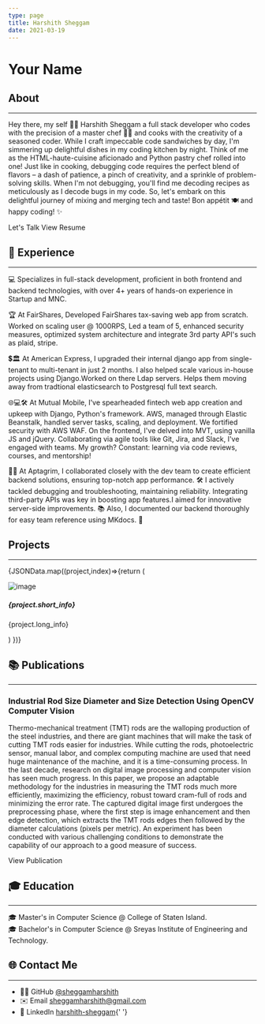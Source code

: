 ```yaml
---
type: page
title: Harshith Sheggam
date: 2021-03-19
---
```




# Your Name

## About

---

Hey there, my self 👨‍💻 Harshith Sheggam
a full stack developer who codes with the precision of a master chef 👨‍🍳 and cooks with the creativity of a seasoned coder.
While I craft impeccable code sandwiches by day, I'm simmering up delightful dishes in my coding kitchen by night.
Think of me as the HTML-haute-cuisine aficionado and Python pastry chef rolled into one! Just like in cooking, debugging
code requires the perfect blend of flavors – a dash of patience, a pinch of creativity, and a sprinkle of problem-solving skills.
When I'm not debugging, you'll find me decoding recipes as meticulously as I decode bugs in my code.
So, let's embark on this delightful journey of mixing and merging tech and taste! Bon appétit 🍽️ and happy coding! ✨

<div className='flex flex-row justify-center items-center'>
  <Link
    href={'https://wa.me/15513446078'}
    className="text-white no-underline bg-gradient-to-r from-green-400 via-green-500 to-green-600 hover:bg-gradient-to-br focus:ring-4 focus:outline-none focus:ring-green-300 dark:focus:ring-green-800 font-medium rounded-lg text-sm px-5 py-2.5 text-center me-2 mb-2"
    target='_blank'>Let's Talk</Link>
  <Link
    href="/files/resume.pdf"
    className="text-white no-underline bg-gradient-to-r from-blue-500 via-blue-600 to-blue-700 hover:bg-gradient-to-br focus:ring-4 focus:outline-none focus:ring-blue-300 dark:focus:ring-blue-800 font-medium rounded-lg text-sm px-5 py-2.5 text-center me-2 mb-2"
    target='_blank'> View Resume</Link>

</div>

## 💼 Experience

---

💻 Specializes in full-stack development, proficient in both frontend and backend technologies, with over 4+ years of hands-on experience in Startup and MNC.

🏆 At FairShares, Developed FairShares tax-saving web app from scratch. Worked on scaling user @ 1000RPS, Led a team of 5, enhanced security measures, optimized system architecture and integrate 3rd party API's such as plaid, stripe.

💲🏛️
At American Express, I upgraded their internal django app from single-tenant to multi-tenant in just 2 months. I also helped scale various in-house projects using Django.Worked on there Ldap servers. Helps them moving away from tradtional elasticsearch to Postgresql full text search. 


🌐💻🛠️ At Mutual Mobile, I've spearheaded fintech web app creation and upkeep with Django, Python's framework. AWS, managed through Elastic Beanstalk, handled server tasks, scaling, and deployment. We fortified security with AWS WAF. On the frontend, I've delved into MVT, using vanilla JS and jQuery. Collaborating via agile tools like Git, Jira, and Slack, I've engaged with teams. My growth? Constant: learning via code reviews, courses, and mentorship! 


👨‍💼 At Aptagrim, I collaborated closely with the dev team to create efficient backend solutions, ensuring top-notch app performance. 🛠️ I actively tackled debugging and troubleshooting, maintaining reliability. Integrating third-party APIs was key in boosting app features.I aimed for innovative server-side improvements. 📚 Also, I documented our backend thoroughly for easy team reference using MKdocs. 📝


## Projects
-----------

{JSONData.map((project,index)=>{return (

<div className='grid grid-cols-1 justify-center align-items-center' key={index}>
<Link href={"projects/"+project.id} className="grid grid-cols-2 w-full items-center bg-white border border-gray-300 rounded-lg shadow md:flex-row  hover:bg-gray-100 dark:border-gray-700 dark:bg-gray-800 dark:hover:bg-gray-700 mb-10" textDecoration="none" >
    <Image className="object-cover object-center w-full h-full max-h-80" src={"../" + project.main_img} alt="image" width={0} height={0} />
    <div className="flex flex-col justify-between p-4 leading-normal no-underline">
        <h5 className="mb-2 text-n text-2xl font-bold tracking-tight text-gray-900 dark:text-white no-underline">{project.short_info}</h5>
        <p className="mb-3 font-normal text-gray-700 dark:text-gray-400 truncate">{project.long_info}</p>
    </div>
</Link>

</div>
)
})}


## 📚 Publications
-----
### Industrial Rod Size Diameter and Size Detection Using OpenCV Computer Vision 
Thermo-mechanical treatment (TMT) rods are the walloping production of the steel industries, and there are giant machines that will make the task of cutting TMT rods easier for industries. While cutting the rods, photoelectric sensor, manual labor, and complex computing machine are used that need huge maintenance of the machine, and it is a time-consuming process. In the last decade, research on digital image processing and computer vision has seen much progress. In this paper, we propose an adaptable methodology for the industries in measuring the TMT rods much more efficiently, maximizing the efficiency, robust toward cram-full of rods and minimizing the error rate. The captured digital image first undergoes the preprocessing phase, where the first step is image enhancement and then edge detection, which extracts the TMT rods edges then followed by the diameter calculations (pixels per metric). An experiment has been conducted with various challenging conditions to demonstrate the capability of our approach to a good measure of success.
<div className='flex w-full items-center justify-center'>
<Link
    href={'https://link.springer.com/chapter/10.1007/978-981-19-1142-2_50'}
    className="bg-gray-300 hover:bg-gray-400 text-gray-800 font-bold py-2 px-4 rounded inline-flex items-center no-underline"
    target='_blank'>View Publication </Link>
</div>

## 🎓 Education

---

🎓 Master's in Computer Science @ College of Staten Island.\
🎓 Bachelor's in Computer Science @ Sreyas Institute of Engineering and Technology.

## 🌐 Contact Me

---

- 🧑‍💻 GitHub [@sheggamharshith](https://github.com/sheggamharshith)
- ✉️ Email [sheggamharshith@gmail.com](mailto:sheggamharshith@gmail.com)
- 👔 LinkedIn [harshith-sheggam](https://www.linkedin.com/in/harshith-sheggam/){' '}

